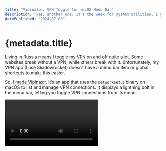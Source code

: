 ```yaml
---
title: "Vipinator: VPN Toggle for macOS Menu Bar"
description: "Yes, another one. It's the week for system utilities, I guess. Cue the Heroes of Might and Magic III OST."
datePublished: "2024-07-08"
---
```



# {metadata.title}

Living in Russia means I toggle my VPN on and off quite a lot. Some websites break without a VPN, while others break with it. Unfortunately, my VPN app (I&nbsp;use Shadowrocket) doesn’t have a menu bar item or global shortcuts to make this easier.

So, [I made Vipinator](https://github.com/vpukhanov/vipinator/). It’s an app that uses the `networksetup` binary on macOS to list and manage VPN connections. It displays a lightning bolt in the menu bar, letting you toggle VPN connections from its menu.

<Video file="vipinator-demo.mp4" />

The app is MIT licensed and fully open source. You can grab the dmg file from GitHub releases or install it via Homebrew.

It’s interesting to note how I’m posting about `glee` and Vipinator less than a week apart, but I’ve always been interested in systems programming. I was very excited to finally get in the mood for hacking away on these tools. It’s also the first time I’ve used the SystemConfiguration framework in a macOS app, so I learned some stuff from it.

If you’d prefer not to install a separate app but are a Raycast user, there’s a [Connect to VPN extension](https://www.raycast.com/rasmusbe/connect-to-vpn) that I contributed to, which has similar functionality.

<DatePublished dateTime={metadata.datePublished} />
